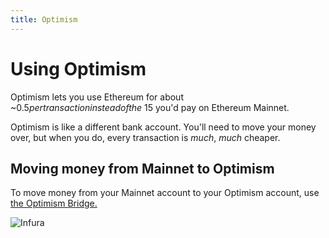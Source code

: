 ```yaml
---
title: Optimism
---
```


# Using Optimism

Optimism lets you use Ethereum for about ~$0.5 per transaction instead of the ~$15 you'd pay on Ethereum Mainnet.

Optimism is like a different bank account. You'll need to move your money over, but when you do, every transaction is _much_, _much_ cheaper.

## Moving money from Mainnet to Optimism

To move money from your Mainnet account to your Optimism account, use [the Optimism Bridge.](https://app.optimism.io/bridge)

![Infura](http://ipfs.infura.io/ipfs/QmQTRZpEucrMjSnwtyDcbLhUKZuu1RduF8z9QgHro7AUpL)
